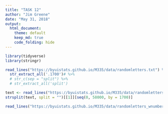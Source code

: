 ```yaml
---
title: "TASK 12"
author: "Jim Greene"
date: "May 31, 2018"
output: 
  html_document:
    theme: default
    keep_md: true
    code_folding: hide
---
```


```r
library(tidyverse)
library(stringr)
```


```r
read_lines("https://byuistats.github.io/M335/data/randomletters.txt") %>% 
  str_extract_all('.1700')# %>% 
  # str_c(sep = "split") %>% 
  # str_extract_all('split')
```

```r
text <- read_lines("https://byuistats.github.io/M335/data/randomletters.txt")
strsplit(text, split = "")[[1]][seq(0, 58000, by = 1700)]
```


```r
read_lines("https://byuistats.github.io/M335/data/randomletters_wnumbers.txt")
```
